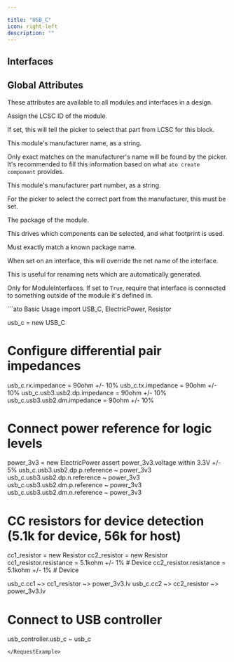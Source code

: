 ```yaml
---

title: "USB_C"
icon: right-left
description: ""
---
```



## Interfaces

<ParamField path='cc1' type='Electrical'>
</ParamField>

<ParamField path='cc2' type='Electrical'>
</ParamField>

<ParamField path='rx' type='DifferentialPair'>
</ParamField>

<ParamField path='sbu1' type='Electrical'>
</ParamField>

<ParamField path='sbu2' type='Electrical'>
</ParamField>

<ParamField path='tx' type='DifferentialPair'>
</ParamField>

<ParamField path='usb3' type='USB3'>
</ParamField>


## Global Attributes


These attributes are available to all modules and interfaces in a design.
<ParamField path='lcsc_id' type='str'>

Assign the LCSC ID of the module.

If set, this will tell the picker to select that part from LCSC for this block.
</ParamField>

<ParamField path='manufacturer' type='str'>

This module's manufacturer name, as a string.

Only exact matches on the manufacturer's name will be found by the picker.
It's recommended to fill this information based on what `ato create component`
provides.
</ParamField>

<ParamField path='mpn' type='str'>

This module's manufacturer part number, as a string.

For the picker to select the correct part from the manufacturer,
this must be set.
</ParamField>

<ParamField path='package' type='str'>

The package of the module.

This drives which components can be selected, and what footprint is used.

Must exactly match a known package name.
</ParamField>

<ParamField path='exclude_from_bom' type='bool'>
</ParamField>

<ParamField path='override_net_name' type='str'>

When set on an interface, this will override the net name of the interface.

This is useful for renaming nets which are automatically generated.
</ParamField>

<ParamField path='required' type='bool'>

Only for ModuleInterfaces.
If set to `True`, require that interface is connected to something outside
of the module it's defined in.
</ParamField>

<RequestExample>
```ato Basic Usage
import USB_C, ElectricPower, Resistor

usb_c = new USB_C

# Configure differential pair impedances
usb_c.rx.impedance = 90ohm +/- 10%
usb_c.tx.impedance = 90ohm +/- 10%
usb_c.usb3.usb2.dp.impedance = 90ohm +/- 10%
usb_c.usb3.usb2.dm.impedance = 90ohm +/- 10%

# Connect power reference for logic levels
power_3v3 = new ElectricPower
assert power_3v3.voltage within 3.3V +/- 5%
usb_c.usb3.usb2.dp.p.reference ~ power_3v3
usb_c.usb3.usb2.dp.n.reference ~ power_3v3
usb_c.usb3.usb2.dm.p.reference ~ power_3v3
usb_c.usb3.usb2.dm.n.reference ~ power_3v3

# CC resistors for device detection (5.1k for device, 56k for host)
cc1_resistor = new Resistor
cc2_resistor = new Resistor
cc1_resistor.resistance = 5.1kohm +/- 1%  # Device
cc2_resistor.resistance = 5.1kohm +/- 1%  # Device

usb_c.cc1 ~> cc1_resistor ~> power_3v3.lv
usb_c.cc2 ~> cc2_resistor ~> power_3v3.lv

# Connect to USB controller
usb_controller.usb_c ~ usb_c
```
</RequestExample>